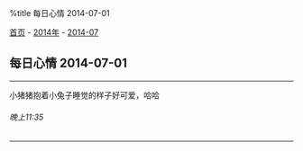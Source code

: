 %title 每日心情 2014-07-01

[[../../../index|首页]] - [[../index|2014年]] - [[index|2014-07]]
==每日心情 2014-07-01==
----
小猪猪抱着小兔子睡觉的样子好可爱，哈哈
======晚上11:35======
----
